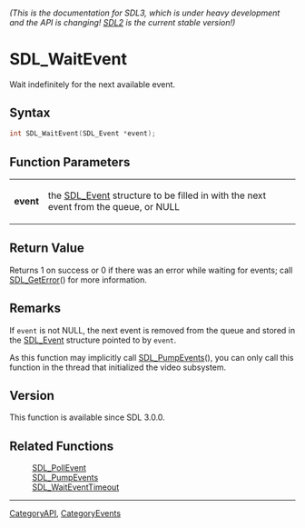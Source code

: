 ====== (This is the documentation for SDL3, which is under heavy development and the API is changing! [https://wiki.libsdl.org/ SDL2] is the current stable version!) ======
= SDL_WaitEvent =

Wait indefinitely for the next available event.

== Syntax ==

<syntaxhighlight lang='c'>
int SDL_WaitEvent(SDL_Event *event);
</syntaxhighlight>

== Function Parameters ==

{|
|'''event'''
|the [[SDL_Event]] structure to be filled in with the next event from the queue, or NULL
|}

== Return Value ==

Returns 1 on success or 0 if there was an error while waiting for events;
call [[SDL_GetError]]() for more information.

== Remarks ==

If <code>event</code> is not NULL, the next event is removed from the queue
and stored in the [[SDL_Event]] structure pointed to by <code>event</code>.

As this function may implicitly call [[SDL_PumpEvents]](), you can only
call this function in the thread that initialized the video subsystem.

== Version ==

This function is available since SDL 3.0.0.

== Related Functions ==

:[[SDL_PollEvent]]
:[[SDL_PumpEvents]]
:[[SDL_WaitEventTimeout]]

----
[[CategoryAPI]], [[CategoryEvents]]


